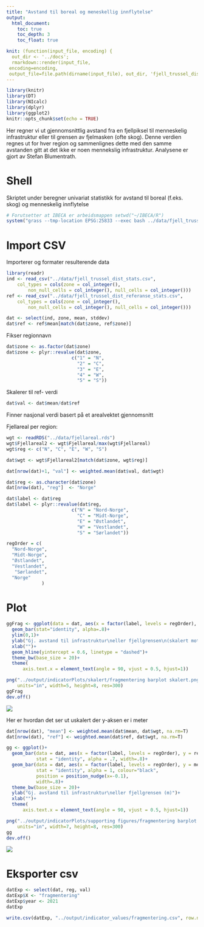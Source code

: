 ```yaml
---
title: "Avstand til boreal og meneskellig innflytelse"
output:
  html_document:
    toc: true
    toc_depth: 3
    toc_float: true

knit: (function(input_file, encoding) {
  out_dir <- '../docs';
  rmarkdown::render(input_file,
 encoding=encoding,
 output_file=file.path(dirname(input_file), out_dir, 'fjell_trussel_dist.html'))})
---
```


```r
library(knitr)
library(DT)
library(NIcalc)
library(dplyr)
library(ggplot2)
knitr::opts_chunk$set(echo = TRUE)
```

Her regner vi ut gjennomsnittlig avstand fra en fjellpiksel til menneskelig infrastruktur eller til grensen av fjelmasken (ofte skog). Denne verdien regnes ut for hver region og sammenlignes dette med den samme avstanden gitt at det ikke er noen mennekslig infrastruktur. Analysene er gjort av Stefan Blumentrath.

# Shell
Skriptet under beregner univariat statistikk for avstand til boreal (f.eks. skog) og menneskelig innflytelse
```r
# Forutsetter at IBECA er arbeidsmappen setwd("~/IBECA/R")
system("grass --tmp-location EPSG:25833 --exec bash ../data/fjell_trussel_dist_stats.sh")
```

# Import CSV
Importerer og formater resulterende data
```r
library(readr)
ind <- read_csv("../data/fjell_trussel_dist_stats.csv", 
    col_types = cols(zone = col_integer(), 
        non_null_cells = col_integer(), null_cells = col_integer()))
ref <- read_csv("../data/fjell_trussel_dist_referanse_stats.csv", 
    col_types = cols(zone = col_integer(), 
        non_null_cells = col_integer(), null_cells = col_integer()))

```

```r
dat <- select(ind, zone, mean, stddev)
dat$ref <- ref$mean[match(dat$zone, ref$zone)]
```

Fikser regionnavn
```r
dat$zone <- as.factor(dat$zone)
dat$zone <- plyr::revalue(dat$zone,
                        c("1" = "N",
                          "2" = "C",
                          "3" = "E",
                          "4" = "W",
                          "5" = "S"))
```

Skalerer til ref- verdi
```r
dat$val <- dat$mean/dat$ref
```

Finner nasjonal verdi basert på et arealvektet gjennomsnitt

Fjellareal per region:
```r
wgt <- readRDS("../data/fjellareal.rds")
wgt$Fjellareal2 <- wgt$Fjellareal/max(wgt$Fjellareal)
wgt$reg <- c("N", "C", "E", "W", "S")
```

```r
dat$wgt <- wgt$Fjellareal2[match(dat$zone, wgt$reg)]
```

```r
dat[nrow(dat)+1, "val"] <- weighted.mean(dat$val, dat$wgt)
```

```r
dat$reg <- as.character(dat$zone)
dat[nrow(dat), "reg"]  <- "Norge"
```

```r
dat$label <- dat$reg
dat$label <- plyr::revalue(dat$reg,
                        c("N" = "Nord-Norge",
                          "C" = "Midt-Norge",
                          "E" = "Østlandet",
                          "W" = "Vestlandet",
                          "S" = "Sørlandet"))
```

```r
regOrder = c(
  "Nord-Norge",
  "Midt-Norge",
  "Østlandet",
  "Vestlandet",
   "Sørlandet",
  "Norge"
             )
```

# Plot
```r
ggFrag <- ggplot(data = dat, aes(x = factor(label, levels = regOrder), y = val))+
  geom_bar(stat="identity", alpha=.8)+
  ylim(0,1)+
  ylab("Gj. avstand til infrastruktur\neller fjellgrensen\n(skalert mot referansetilstand)")+
  xlab("")+
  geom_hline(yintercept = 0.6, linetype = "dashed")+
  theme_bw(base_size = 20)+
  theme(
      axis.text.x = element_text(angle = 90, vjust = 0.5, hjust=1))
```

```r
png("../output/indicatorPlots/skalert/fragmentering barplot skalert.png", 
    units="in", width=5, height=8, res=300)
ggFrag
dev.off()
```
![](../output/indicatorPlots/skalert/fragmentering barplot skalert.png)

Her er hvordan det ser ut uskalert der y-aksen er i meter
```r
dat[nrow(dat), "mean"] <- weighted.mean(dat$mean, dat$wgt, na.rm=T)
dat[nrow(dat), "ref"] <- weighted.mean(dat$ref, dat$wgt, na.rm=T)
```

```r
gg <- ggplot()+
  geom_bar(data = dat, aes(x = factor(label, levels = regOrder), y = ref),
           stat = "identity", alpha = .7, width=.8)+
  geom_bar(data = dat, aes(x = factor(label, levels = regOrder), y = mean),
           stat = "identity", alpha = 1, colour="black",
           position = position_nudge(x=-0.1),
           width=.8)+
  theme_bw(base_size = 20)+
  ylab("Gj. avstand til infrastruktur\neller fjellgrensen (m)")+
  xlab("")+
  theme(
      axis.text.x = element_text(angle = 90, vjust = 0.5, hjust=1))
```

```r
png("../output/indicatorPlots/supporting figures/fragmentering barplot.png", 
    units="in", width=7, height=8, res=300)
gg
dev.off()
```
![](../output/indicatorPlots/supporting figures/fragmentering barplot.png)


# Eksporter csv
```r
datExp <- select(dat, reg, val)
datExp$X <- "fragmentering"
datExp$year <- 2021
datExp
```


```r
write.csv(datExp, "../output/indicator_values/fragmentering.csv", row.names = F)
```
